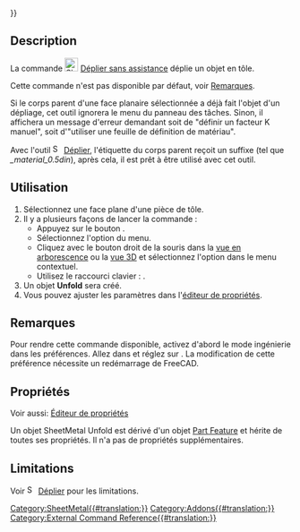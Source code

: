 {{UnfinishedDocu{{#translation:}}}}
<languages/>

{{Docnav/fr
|[[SheetMetal_Unfold/fr|Déplier]]
|[[SheetMetal_AddCornerRelief/fr|Grugeage]]
|[[SheetMetal_Workbench/fr|Atelier SheetMetal]]
|IconL=SheetMetal_Unfold.svg
|IconR=SheetMetal_AddCornerRelief.svg
|IconC=Sheetmetal_workbench_icon.svg
}}

{{GuiCommand/fr
|Name=SheetMetal UnattendedUnfold
|Name/fr=SheetMetal Déplier sans assistance
|MenuLocation=SheetMetal → Déplier sans assistance
|Workbenches=[[SheetMetal_Workbench/fr|SheetMetal]]
|Shortcut={{KEY|U}}
|SeeAlso=[[SheetMetal_Unfold/fr|SheetMetal Déplier]]
}}

<span id="Description"></span>
== Description ==

La commande [[Image:SheetMetal_UnattendedUnfold.svg|24px]] [[SheetMetal_UnattendedUnfold/fr|Déplier sans assistance]] déplie un objet en tôle.

Cette commande n'est pas disponible par défaut, voir [[#Remarques|Remarques]].

Si le corps parent d'une face planaire sélectionnée a déjà fait l'objet d'un dépliage, cet outil ignorera le menu du panneau des tâches. Sinon, il affichera un message d'erreur demandant soit de "définir un facteur K manuel", soit d'"utiliser une feuille de définition de matériau".

Avec l'outil [[Image:SheetMetal_Unfold.svg|16px]] [[SheetMetal_Unfold/fr|Déplier]], l'étiquette du corps parent reçoit un suffixe (tel que ''_material_0.5din''), après cela, il est prêt à être utilisé avec cet outil.

<span id="Usage"></span>
==Utilisation==

# Sélectionnez une face plane d'une pièce de tôle.
# Il y a plusieurs façons de lancer la commande :
#* Appuyez sur le bouton {{Button|[[Image:SheetMetal_UnattendedUnfold.svg |16px]] [[SheetMetal_UnattendedUnfold/fr|Déplier sans assistance]]}}.
#* Sélectionnez l'option {{MenuCommand|SheetMetal → [[Image:SheetMetal_UnattendedUnfold.svg|16px]] [[SheetMetal_UnattendedUnfold/fr|Déplier sans assistance]]}} du menu.
#* Cliquez avec le bouton droit de la souris dans la [[Tree_view/fr|vue en arborescence]] ou la [[3D_view/fr|vue 3D]] et sélectionnez l'option {{MenuCommand|SheetMetal → [[Image:SheetMetal_UnattendedUnfold.svg|16px]] Déplier sans assistance}} dans le menu contextuel.
#* Utilisez le raccourci clavier : {{KEY|U}}.
# Un objet '''Unfold''' sera créé.
# Vous pouvez ajuster les paramètres dans l'[[Property_editor/fr|éditeur de propriétés]].

<span id="Notes"></span>
==Remarques==

Pour rendre cette commande disponible, activez d'abord le mode ingénierie dans les préférences. Allez dans {{MenuCommand|Édition → Préférences → SheetMetal → Paramètres généraux}} et réglez {{MenuCommand|Mode expérimenté}} sur {{Value|Activer}}. La modification de cette préférence nécessite un redémarrage de FreeCAD.

<span id="Properties"></span>
==Propriétés==

Voir aussi: [[Property_editor/fr|Éditeur de propriétés]]

Un objet SheetMetal Unfold est dérivé d'un objet [[Part_Feature/fr|Part Feature]] et hérite de toutes ses propriétés. Il n'a pas de propriétés supplémentaires.

==Limitations==

Voir [[Image:SheetMetal_Unfold.svg|16px]] [[SheetMetal_Unfold/fr|Déplier]] pour les limitations.


{{Docnav/fr
|[[SheetMetal_Unfold/fr|Déplier]]
|[[SheetMetal_AddCornerRelief/fr|Grugeage]]
|[[SheetMetal_Workbench/fr|Atelier SheetMetal]]
|IconL=SheetMetal_Unfold.svg
|IconR=SheetMetal_AddCornerRelief.svg
|IconC=Sheetmetal_workbench_icon.svg
}}


[[Category:SheetMetal{{#translation:}}]]
[[Category:Addons{{#translation:}}]]
[[Category:External Command Reference{{#translation:}}]]